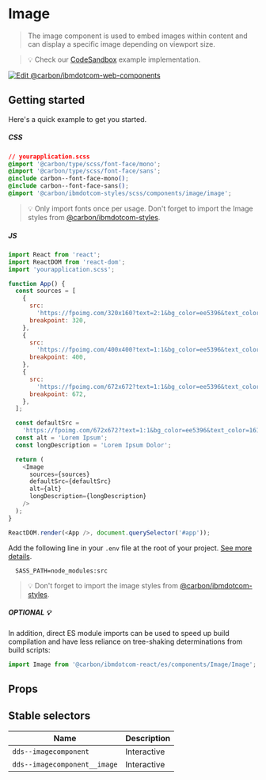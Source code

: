 
# Image

> The image component is used to embed images within content and can display a
> specific image depending on viewport size.

> 💡 Check our
> [CodeSandbox](https://githubbox.com/carbon-design-system/carbon-for-ibm-dotcom/tree/v1/packages/react/examples/codesandbox/components/Image)
> example implementation.

[![Edit @carbon/ibmdotcom-web-components](https://codesandbox.io/static/img/play-codesandbox.svg)](https://githubbox.com/carbon-design-system/carbon-for-ibm-dotcom/tree/v1/packages/react/examples/codesandbox/components/Image)

## Getting started

Here's a quick example to get you started.

##### CSS

```css
// yourapplication.scss
@import '@carbon/type/scss/font-face/mono';
@import '@carbon/type/scss/font-face/sans';
@include carbon--font-face-mono();
@include carbon--font-face-sans();
@import '@carbon/ibmdotcom-styles/scss/components/image/image';
```

> 💡 Only import fonts once per usage. Don't forget to import the Image styles
> from
> [@carbon/ibmdotcom-styles](https://github.com/carbon-design-system/carbon-for-ibm-dotcom/blob/v1/packages/styles).

##### JS

```javascript
import React from 'react';
import ReactDOM from 'react-dom';
import 'yourapplication.scss';

function App() {
  const sources = [
    {
      src:
        'https://fpoimg.com/320x160?text=2:1&bg_color=ee5396&text_color=161616',
      breakpoint: 320,
    },
    {
      src:
        'https://fpoimg.com/400x400?text=1:1&bg_color=ee5396&text_color=161616',
      breakpoint: 400,
    },
    {
      src:
        'https://fpoimg.com/672x672?text=1:1&bg_color=ee5396&text_color=161616',
      breakpoint: 672,
    },
  ];

  const defaultSrc =
    'https://fpoimg.com/672x672?text=1:1&bg_color=ee5396&text_color=161616';
  const alt = 'Lorem Ipsum';
  const longDescription = 'Lorem Ipsum Dolor';

  return (
    <Image
      sources={sources}
      defaultSrc={defaultSrc}
      alt={alt}
      longDescription={longDescription}
    />
  );
}

ReactDOM.render(<App />, document.querySelector('#app'));
```

Add the following line in your `.env` file at the root of your project.
[See more details](https://github.com/carbon-design-system/carbon-for-ibm-dotcom/tree/v1/packages/styles#usage).

```
  SASS_PATH=node_modules:src
```

> 💡 Don't forget to import the image styles from
> [@carbon/ibmdotcom-styles](https://github.com/carbon-design-system/carbon-for-ibm-dotcom/blob/v1/packages/styles).

##### OPTIONAL 💡

In addition, direct ES module imports can be used to speed up build compilation
and have less reliance on tree-shaking determinations from build scripts:

```js
import Image from '@carbon/ibmdotcom-react/es/components/Image/Image';
```

## Props

<Props of={Image} />

## Stable selectors

| Name                         | Description |
| ---------------------------- | ----------- |
| `dds--imagecomponent`        | Interactive |
| `dds--imagecomponent__image` | Interactive |

<Description markdown={contributing} />
